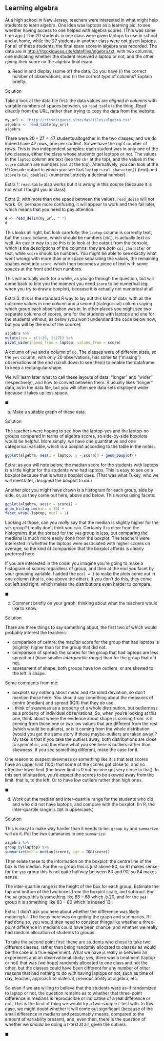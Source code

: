 ## Learning algebra

 At a high  school in New Jersey, teachers were interested in what might help students to learn algebra. One idea was laptops as a learning aid, to see whether having access to one helped with algebra scores. (This was some time ago.) The 20 students in one class were given laptops to use in school and at home, while the 27 students in another class were not given laptops. For all of these students, the final exam score in algebra was recorded. The data are in [http://ritsokiguess.site/datafiles/algebra.txt](http://ritsokiguess.site/datafiles/algebra.txt), with two columns, one indicating whether the student received a laptop or not, and the other giving their score on the algebra final exam.



(a) Read in and display (some of) the data. Do you have (i) the correct number of observations, and (ii) the correct *type* of columns? Explain briefly.

Solution


Take a look at the data file first: the data values are *aligned in columns* with variable numbers of spaces between, so `read_table` is the thing. Read directly from the URL, rather than trying to copy the data from the website:

```r
my_url <- "http://ritsokiguess.site/datafiles/algebra.txt"
algebra <- read_table(my_url)
algebra
```


There were $20+27=47$ students altogether in the two classes, and we do indeed have 47 rows, one per student. So we have the right number of rows. This is two independent samples; each student was in only one of the two classes, either the class whose students got laptops or not.
The values in the `laptop` column are text (see the `chr` at the top), and the values in the `score` column are numbers (`dbl` at the top). Alternatively, you can look at the R Console output in which you see that `laptop` is `col_character()` (text) and `score` is `col_double()` (numerical, strictly a decimal number).


Extra 1: `read.table` also works but it is *wrong* in this course (because it is not what I taught you in class).

Extra 2: with more than one space between the values, `read_delim` will not work. Or, perhaps more confusing, it will appear to work and then fail later, which means that you need to pay attention:

```r
d <- read_delim(my_url, " ")
d
```

This *looks*  all right, but look carefully: the `laptop` column is correctly text, but the `score` column, which should be numbers (`dbl`), is actually text as well.  An easier way to see this is to look at the output from the console, which is the descriptions of the columns: they are *both* `col_character` or text, while `score` should be numbers. You might be able to see exactly what went wrong: with more than one space separating the values, the remaining spaces went into `score`, which then becomes a piece of text with some spaces at the front and then numbers.

This will actually work for a while, as you go through the question, but will come back to bite you the moment you need `score` to be numerical (eg. when you try to draw a boxplot), because it is actually not numerical at all.

Extra 3: this is the standard R way to lay out this kind of data, with all the outcome values in one column and a second (categorical) column saying which group each observation was in. In other places you might see two separate columns of scores, one for the students with laptops and one for the students without, as below (you won't understand the code below now, but you will by the end of the course):

```r
algebra %>% 
mutate(row = c(1:20, 1:27)) %>% 
pivot_wider(names_from = laptop, values_from = score)
```

A column of `yes` and a column of `no`. The classes were of different sizes, so the `yes` column, with only 20 observations, has some `NA` ("missing") observations at the end (scroll down to see them) to enable  the dataframe to keep a rectangular shape.

We will learn later what to call these layouts of data:  "longer" and "wider" (respectively), and how to convert between them. R usually likes "longer" data, as in the data file, but you will often see data sets displayed wider because it takes up less space.



$\blacksquare$


(b) Make a suitable graph of these data.

Solution


The teachers were hoping to see how the laptop-yes and the laptop-no groups compared in terms of algebra scores, so side-by-side boxplots would be helpful. More simply, we have one quantitative and one categorical variable, which is a boxplot according to the table in the notes:

```r
ggplot(algebra, aes(x = laptop, y = score)) + geom_boxplot()
```

Extra: as you will note below, the median score for the students with laptops is a little higher for the students who had laptops. This is easy to see on a boxplot because that is what a boxplot does. (That was what Tukey, who we will meet later, *designed* the boxplot to do.)

Another plot you might have drawn is a histogram for each group, side by side, or, as they come out here, above and below. This works using facets:

```r
ggplot(algebra, aes(x = score)) + 
geom_histogram(bins = 10) +
facet_wrap(~laptop, ncol = 1)
```
Looking  at those, can you *really* say that the median is slightly higher for the `yes` group? I really don't think you can. Certainly it is clear from the histograms that the spread for the `yes` group is less, but comparing the medians is much more easily done from the boxplot. The teachers were interested in whether the laptops were associated with higher scores on average, so the kind of comparison that the boxplot affords is clearly preferred here. 

If you are interested in the code: you imagine you're  going to make a histogram of scores regardless of group, and then at the end you facet by your grouping variable. I added the `ncol = 1` to make the plots come out in one column (that is, one above the other). If you don't do this, they come out left and right, which makes the distributions even harder to compare.


$\blacksquare$


(c) Comment briefly on your graph, thinking about what the teachers would like to know.

Solution


There are three things to say something about, the first two of which would probably interest the teachers:

- comparison of centre: the *median* score for the group that had laptops is (slightly) higher than for the group that did not.
- comparison of spread: the scores for the group that had laptops are less spread out (have smaller *interquartile range*) than for the group that did not.
- assessment of  shape: both groups have low outliers, or are skewed to the left in shape.

Some comments from me:

- boxplots say *nothing* about mean and standard deviation, so don't mention those here. You should say something about the measures of centre (median) and spread (IQR) that they *do* use.
- I think of skewness as a property of a whole distribution, but outlierness as a property of individual observations. So, when you're looking at this one, think about where the evidence about shape is coming from: is it coming from those one or two low values that are different from the rest (which would be outliers), or is it coming from the whole distribution (would you get the same story if those maybe-outliers are taken away)? My take is that if you take the outliers away, both distributions are close to symmetric, and therefore what you see here is outliers rather than skewness. If you see something different, make the case for it.

One reason to suspect skewness or something  like it is that test scores have an upper limit (100) that some of the scores got close to, and no effective lower limit (the lower limit is 0 but no-one got very close to that). In this sort of situation, you'd expect the scores to be skewed away from the limit: that is, to the left. Or to have low outliers rather than high ones.


$\blacksquare$


(d) Work out the median and  inter-quartile range for the students who did and who did not have laptops, and compare with the boxplot. (In R, the inter-quartile range is `IQR` in uppercase.)

Solution


This is easy to make way harder than it needs to be: `group_by` and `summarize` will do it. Put the two summaries in one `summarize`:

```r
algebra %>% 
group_by(laptop) %>% 
summarize(med = median(score), iqr = IQR(score))
```

Then relate these to the information on the boxplot: the centre line of the box is the median. For the `no` group this is just above 80, so 81 makes sense; for the `yes` group this is not quite halfway between 80 and 90, so 84 makes sense.

The inter-quartile range is the height of the box for each group. Estimate the top and bottom of the two boxes from the boxplot scale, and subtract. For the  `no` group this is something like $88-68$ which *is* 20, and for the `yes` group it is something like $93-80$ which is indeed 13.

Extra: I didn't ask you here about whether the difference was likely meaningful. The focus here was on getting the graph and summaries. If I had done so, you would then need to consider things like whether a three-point difference in medians could have been chance, and whether we really had random allocation of students to groups.

To take the second point first: these are students who chose to take two different classes, rather than being randomly allocated to classes as would be the case in a true experiment. What we have is really in between an experiment and an observational study; yes, there was a treatment (laptop or not) that was (we hope) randomly allocated to one class and not the other, but the classes could have been different for any number of other reasons that had nothing to do with having  laptops or not, such as time of day, teacher, approach to material, previous ability at algebra, etc.

So even if we are willing to believe that the students were as-if randomized to laptop or not, the question remains as to whether that three-point difference in medians is reproducible or indicative of a real difference or not. This is the kind of thing we would try a two-sample $t$-test with. In this case, we might doubt whether it will come out significant (because of the small difference in medians and presumably means, compared to the amount of variability present), and, even then, there is the question of whether we *should* be doing a $t$-test at all, given the outliers.


$\blacksquare$


